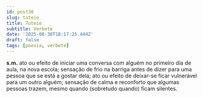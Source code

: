 ```yaml
---
id: post38
slug: tuteio
title: Tuteio
subtitle: Verbete
date: '2025-08-30T18:17:25.444Z'
draft: false
tags: [poesia, verbete]
---
```

**s.m.** ato ou efeito de iniciar uma conversa com alguém 
no primeiro dia de aula, na nova escola; 
sensação de frio na barriga antes de dizer para uma pessoa 
que se está a gostar dela; ato ou efeito de deixar-se 
ficar vulnerável para um outro alguém; sensação de calma e reconforto que 
algumas pessoas trazem, mesmo quando (sobretudo quando) ficam silentes.
